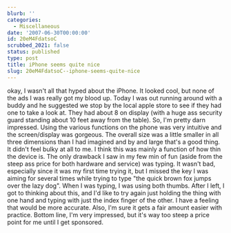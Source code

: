 ```yaml
---
blurb: ''
categories:
  - Miscellaneous
date: '2007-06-30T00:00:00'
id: 20eM4FdatsoC
scrubbed_2021: false
status: published
type: post
title: iPhone seems quite nice
slug: 20eM4FdatsoC--iphone-seems-quite-nice
---
```


okay, I wasn't all that hyped about the iPhone. It looked cool, but
none of the ads I was really got my blood up. Today I was out
running around with a buddy and he suggested we stop by the local
apple store to see if they had one to take a look at. They had
about 8 on display (with a huge ass security guard standing about
10 feet away from the table). So, I'm pretty darn impressed. Using
the various functions on the phone was very intuitive and the
screen/display was gorgeous. The overall size was a little smaller
in all three dimensions than I had imagined and by and large that's
a good thing. It didn't feel bulky at all to me. I think this was
mainly a function of how thin the device is. The only drawback I
saw in my few min of fun (aside from the steep ass price for both
hardware and service) was typing. It wasn't bad, especially since
it was my first time trying it, but I missed the key I was aiming
for several times while trying to type "the quick brown fox jumps
over the lazy dog". When I was typing, I was using both thumbs.
After I left, I got to thinking about this, and I'd like to try
again just holding the thing with one hand and typing with just the
index finger of the other. I have a feeling that would be more
accurate. Also, I'm sure it gets a fair amount easier with
practice. Bottom line, I'm very impressed, but it's way too steep a
price point for me until I get sponsored.
